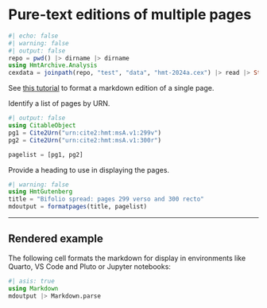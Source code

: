 # Pure-text editions of multiple pages



```julia
#| echo: false
#| warning: false
#| output: false
repo = pwd() |> dirname |> dirname
using HmtArchive.Analysis
cexdata = joinpath(repo, "test", "data", "hmt-2024a.cex") |> read |> String
```





::: {.callout-tip title="Publishing a single page"}
See [this tutorial](./textpage.qmd) to format a
markdown edition of a single page.
:::

Identify a list of pages by URN.

```julia
#| output: false
using CitableObject
pg1 = Cite2Urn("urn:cite2:hmt:msA.v1:299v")
pg2 = Cite2Urn("urn:cite2:hmt:msA.v1:300r")

pagelist = [pg1, pg2]
```

Provide a heading to use in displaying the pages.


```julia
#| warning: false
using HmtGutenberg
title = "Bifolio spread: pages 299 verso and 300 recto"
mdoutput = formatpages(title, pagelist)
```

---

## Rendered example

The following cell formats the markdown for display in environments like Quarto, VS Code and Pluto or Jupyter notebooks:

```julia
#| asis: true
using Markdown
mdoutput |> Markdown.parse
```